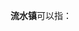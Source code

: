 '''流水镇'''可以指：
{{PRC admin/disambig|22/07/22/109/000|35/01/28/102/000|42/06/84/106/000|61/09/02/110/000}}
{{disambig|cat=三字中国镇名消歧义}}